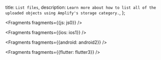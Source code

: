   title: `List files`,
  description: `Learn more about how to list all of the uploaded objects using Amplify's storage category.`,
};


<Fragments fragments={{js: js0}} />


<Fragments fragments={{ios: ios1}} />


<Fragments fragments={{android: android2}} />


<Fragments fragments={{flutter: flutter3}} />